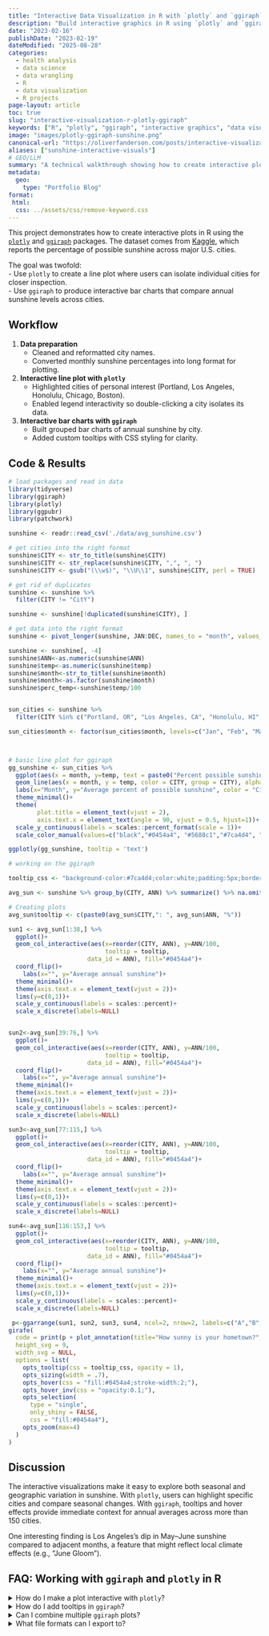 ```yaml
---
title: "Interactive Data Visualization in R with `plotly` and `ggiraph`"
description: "Build interactive graphics in R using `plotly` and `ggiraph`. Explore sunshine data across U.S. cities, compare patterns, and highlight anomalies."
date: "2023-02-16"
publishDate: "2023-02-19"
dateModified: "2025-08-28"
categories:
  - health analysis
  - data science
  - data wrangling
  - R
  - data visualization
  - R projects
page-layout: article
toc: true
slug: "interactive-visualization-r-plotly-ggiraph"
keywords: ["R", "plotly", "ggiraph", "interactive graphics", "data visualization", "sunshine dataset", "US cities"]
image: "images/plotly-ggiraph-sunshine.png"
canonical-url: "https://oliverfanderson.com/posts/interactive-visualization-r-plotly-ggiraph"
aliases: ["sunshine-interactive-visuals"]
# GEO/LLM
summary: "A technical walkthrough showing how to create interactive plots in R using `plotly` and `ggiraph` with sunshine data across U.S. cities."
metadata:
  geo:
    type: "Portfolio Blog"
format:
 html:
  css: ../assets/css/remove-keyword.css
---
```


This project demonstrates how to create interactive plots in R using the [`plotly`](https://plotly.com/r/ "Plotly - R Package"){target="_blank"} and [`ggiraph`](https://davidgohel.github.io/ggiraph/ "Ggiraph - R Package"){target="_blank"} packages. The dataset comes from [Kaggle](https://www.kaggle.com/datasets/thedevastator/annual-percent-of-possible-sunshine-by-us-city "Annual Percent of Possible Sunshine by US City - Kaggle"){target="_blank"}, which reports the percentage of possible sunshine across major U.S. cities.

The goal was twofold:\
- Use `plotly` to create a line plot where users can isolate individual cities for closer inspection.\
- Use `ggiraph` to produce interactive bar charts that compare annual sunshine levels across cities.

## Workflow

1.  **Data preparation**
    -   Cleaned and reformatted city names.\
    -   Converted monthly sunshine percentages into long format for plotting.\
2.  **Interactive line plot with `plotly`**
    -   Highlighted cities of personal interest (Portland, Los Angeles, Honolulu, Chicago, Boston).\
    -   Enabled legend interactivity so double-clicking a city isolates its data.\
3.  **Interactive bar charts with `ggiraph`**
    -   Built grouped bar charts of annual sunshine by city.\
    -   Added custom tooltips with CSS styling for clarity.

## Code & Results

```r
# load packages and read in data
library(tidyverse)
library(ggiraph)
library(plotly)
library(ggpubr)
library(patchwork)

sunshine <- readr::read_csv('./data/avg_sunshine.csv')

# get cities into the right format
sunshine$CITY <- str_to_title(sunshine$CITY)
sunshine$CITY <- str_replace(sunshine$CITY, ",", ", ")
sunshine$CITY <- gsub("(\\w$)", "\\U\\1", sunshine$CITY, perl = TRUE)

# get rid of duplicates
sunshine <- sunshine %>% 
  filter(CITY != "CitY")

sunshine <- sunshine[!duplicated(sunshine$CITY), ]

# get data into the right format
sunshine <- pivot_longer(sunshine, JAN:DEC, names_to = "month", values_to = "temp")

sunshine <- sunshine[, -4]
sunshine$ANN<-as.numeric(sunshine$ANN)
sunshine$temp<-as.numeric(sunshine$temp)
sunshine$month<-str_to_title(sunshine$month)
sunshine$month<-as.factor(sunshine$month)
sunshine$perc_temp<-sunshine$temp/100


sun_cities <- sunshine %>% 
  filter(CITY %in% c("Portland, OR", "Los Angeles, CA", "Honolulu, HI", "Chicago, IL", "Boston, MA"))

sun_cities$month <- factor(sun_cities$month, levels=c("Jan", "Feb", "Mar", "Apr", "May", "Jun", "Jul", "Aug", "Sep", "Oct", "Nov", "Dec"))



# basic line plot for ggiraph
gg_sunshine <- sun_cities %>%  
  ggplot(aes(x = month, y=temp, text = paste0("Percent possible sunshine in\n",CITY, ": ", temp, "% in ", month))) +
  geom_line(aes(x = month, y = temp, color = CITY, group = CITY), alpha=0.8)+
  labs(x="Month", y="Average percent of possible sunshine", color = "City", caption = "Data from Kaggle.com: uploaded by user thedevastator", title = "How sunny are the cities that \nare important to me?", subtitle = "Measured by time of sunshine reaching earth from sunrise to sunset")+
  theme_minimal()+
  theme(
        plot.title = element_text(vjust = 2),
        axis.text.x = element_text(angle = 90, vjust = 0.5, hjust=1))+
  scale_y_continuous(labels = scales::percent_format(scale = 1))+
  scale_color_manual(values=c("black","#0454a4", "#5688c1","#7ca4d4", "#b8cee6"))

ggplotly(gg_sunshine, tooltip = 'text')

# working on the ggiraph

tooltip_css <- "background-color:#7ca4d4;color:white;padding:5px;border-radius:3px;"

avg_sun <- sunshine %>% group_by(CITY, ANN) %>% summarize() %>% na.omit()

# Creating plots
avg_sun$tooltip <- c(paste0(avg_sun$CITY,": ", avg_sun$ANN, "%"))

sun1 <- avg_sun[1:38,] %>% 
  ggplot()+
  geom_col_interactive(aes(x=reorder(CITY, ANN), y=ANN/100,
                           tooltip = tooltip,
                      data_id = ANN), fill="#0454a4")+
  coord_flip()+
    labs(x="", y="Average annual sunshine")+
  theme_minimal()+
  theme(axis.text.x = element_text(vjust = 2))+
  lims(y=c(0,1))+
  scale_y_continuous(labels = scales::percent)+
  scale_x_discrete(labels=NULL)


sun2<-avg_sun[39:76,] %>% 
  ggplot()+
  geom_col_interactive(aes(x=reorder(CITY, ANN), y=ANN/100,
                           tooltip = tooltip,
                      data_id = ANN), fill="#0454a4")+
  coord_flip()+
    labs(x="", y="Average annual sunshine")+
  theme_minimal()+
  theme(axis.text.x = element_text(vjust = 2))+
  lims(y=c(0,1))+
  scale_y_continuous(labels = scales::percent)+
  scale_x_discrete(labels=NULL)

sun3<-avg_sun[77:115,] %>% 
  ggplot()+
  geom_col_interactive(aes(x=reorder(CITY, ANN), y=ANN/100,
                           tooltip = tooltip,
                      data_id = ANN), fill="#0454a4")+
  coord_flip()+
    labs(x="", y="Average annual sunshine")+
  theme_minimal()+
  theme(axis.text.x = element_text(vjust = 2))+
  lims(y=c(0,1))+
  scale_y_continuous(labels = scales::percent)+
  scale_x_discrete(labels=NULL)

sun4<-avg_sun[116:153,] %>% 
  ggplot()+
  geom_col_interactive(aes(x=reorder(CITY, ANN), y=ANN/100,
                           tooltip = tooltip,
                      data_id = ANN), fill="#0454a4")+
  coord_flip()+
    labs(x="", y="Average annual sunshine")+
  theme_minimal()+
  theme(axis.text.x = element_text(vjust = 2))+
  lims(y=c(0,1))+
  scale_y_continuous(labels = scales::percent)+
  scale_x_discrete(labels=NULL)

 p<-ggarrange(sun1, sun2, sun3, sun4, ncol=2, nrow=2, labels=c("A","B","C","D"))
girafe(
  code = print(p + plot_annotation(title="How sunny is your hometown?", subtitle = "Measured by time of sun shine reaching earth from sunrise to sunset", caption = "A: Abilene TX - Des Moines, IA\nB: Detroit, MI - Las Vegas, NV\nC: Lihue, HI - Providence, RI\nD: Pueblo, CO - Yap- W Caroline Is., PC\nData from Kaggle.com: uploaded by user thedevastator", theme = theme(plot.caption.position = "plot", plot.caption = element_text(hjust = 0)))),
  height_svg = 9,
  width_svg = NULL,
  options = list(
    opts_tooltip(css = tooltip_css, opacity = 1),
    opts_sizing(width = .7),
    opts_hover(css = "fill:#0454a4;stroke-width:2;"),
    opts_hover_inv(css = "opacity:0.1;"),
    opts_selection(
      type = "single", 
      only_shiny = FALSE,
      css = "fill:#0454a4"),
    opts_zoom(max=4)
  )
)
```

## Discussion

The interactive visualizations make it easy to explore both seasonal and geographic variation in sunshine. With `plotly`, users can highlight specific cities and compare seasonal changes. With `ggiraph`, tooltips and hover effects provide immediate context for annual averages across more than 150 cities.

One interesting finding is Los Angeles’s dip in May–June sunshine compared to adjacent months, a feature that might reflect local climate effects (e.g., "June Gloom").

## FAQ: Working with `ggiraph` and `plotly` in R

::::::: faqs-container
<details class="faq">

<summary>[How do I make a plot interactive with `plotly`?]{.faq-question}</summary>

::: faq-answer
Wrap a `ggplot` object in `ggplotly()` or build directly with `plot_ly()`. Interactivity (zoom, pan, legend toggling) is handled automatically.
:::

</details>

<details class="faq">

<summary>[How do I add tooltips in `ggiraph`?]{.faq-question}</summary>

::: faq-answer
Use `geom_col_interactive()` or `geom_point_interactive()` with a tooltip aesthetic. Custom styling can be passed through `opts_tooltip()`.
:::

</details>

<details class="faq">

<summary>[Can I combine multiple `ggiraph` plots?]{.faq-question}</summary>

::: faq-answer
Yes. Arrange them with packages like `patchwork` or `ggpubr`, then pass the combined object into `girafe()`.
:::

</details>

<details class="faq">

<summary>[What file formats can I export to?]{.faq-question}</summary>

::: faq-answer
Both packages support exporting to HTML. `ggiraph` visualizations can also be integrated into Shiny apps, R Markdown, and Quarto documents.
:::

</details>
:::::::

```{=html}
<script type="application/ld+json">
{
  "@context": "https://schema.org",
  "@type": "BlogPosting",
  "headline": "Interactive Data Visualization in R with plotly and ggiraph",
  "description": "Build interactive graphics in R using plotly and ggiraph. Explore sunshine data across U.S. cities, compare patterns, and highlight anomalies.",
  "datePublished": "2023-02-16",
  "dateModified": "2023-02-16",
  "image": "https://oliverfanderson.com/images/plotly-ggiraph-sunshine.png",
  "url": "https://oliverfanderson.com/blog/interactive-visualization-r-plotly-ggiraph",
  "mainEntityOfPage": {
    "@type": "WebPage",
    "@id": "https://oliverfanderson.com/blog/interactive-visualization-r-plotly-ggiraph"
  },
  "keywords": ["R", "plotly", "ggiraph", "interactive graphics", "data visualization", "sunshine dataset", "US cities"],
  "codeSampleType": "full",
  "programmingLanguage": "R",
  "hasPart": [{
    "@type": "SoftwareSourceCode",
    "name": "Interactive Data Visualization in R ",
    "description": "R code for loading and preparing sunshine trends in US cities data for interactive data visualization.",
    "programmingLanguage": "R",
    "codeSampleType": "code snippet"
  },
  "isBasedOn": {
    "@type": "Dataset",
    "name": "Annual Percent of Possible Sunshine by US City",
    "url": "https://www.kaggle.com/datasets/thedevastator/annual-percent-of-possible-sunshine-by-us-city"
  },
  "mentions": [
    {
      "@type": "SoftwareSourceCode",
      "name": "plotly",
      "programmingLanguage": "R",
      "codeRepository": "https://plotly.com/r/"
    },
    {
      "@type": "SoftwareSourceCode",
      "name": "ggiraph",
      "programmingLanguage": "R",
      "codeRepository": "https://davidgohel.github.io/ggiraph/"
    }
  ]
}
</script>
```